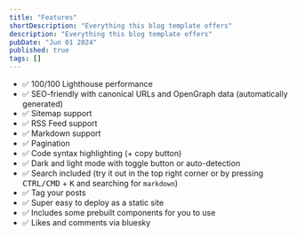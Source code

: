 ```yaml
---
title: "Features"
shortDescription: "Everything this blog template offers"
description: "Everything this blog template offers"
pubDate: "Jun 01 2024"
published: true
tags: []
---
```


- ✅ 100/100 Lighthouse performance
- ✅ SEO-friendly with canonical URLs and OpenGraph data (automatically generated)
- ✅ Sitemap support
- ✅ RSS Feed support
- ✅ Markdown support
- ✅ Pagination
- ✅ Code syntax highlighting (+ copy button)
- ✅ Dark and light mode with toggle button or auto-detection
- ✅ Search included (try it out in the top right corner or by pressing <kbd>CTRL/CMD</kbd> + <kbd>K</kbd> and searching for `markdown`)
- ✅ Tag your posts
- ✅ Super easy to deploy as a static site
- ✅ Includes some prebuilt components for you to use
- ✅ Likes and comments via bluesky